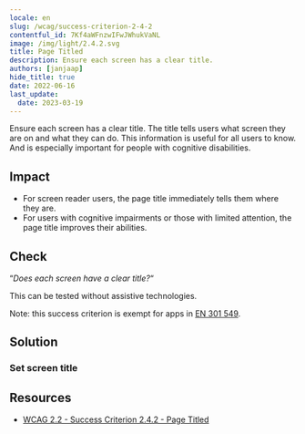 ```yaml
---
locale: en
slug: /wcag/success-criterion-2-4-2
contentful_id: 7Kf4aWFnzwIFwJWhukVaNL
image: /img/light/2.4.2.svg
title: Page Titled
description: Ensure each screen has a clear title.
authors: [janjaap]
hide_title: true
date: 2022-06-16
last_update:
  date: 2023-03-19
---
```


<Hero
  title="Page Titled"
  imageSrc="/img/light/2.4.2.svg"
  alt="WCAG 2.4.2 - Logo"
  prefix="Success Criterion 2.4.2"
  suffix="Level A"
/>

Ensure each screen has a clear title. The title tells users what screen they are on and what they can do. This information is useful for all users to know. And is especially important for people with cognitive disabilities.

## Impact

- For screen reader users, the page title immediately tells them where they are.
- For users with cognitive impairments or those with limited attention, the page title improves their abilities.

## Check

“*Does each screen have a clear title?*“

This can be tested without assistive technologies.

Note: this success criterion is exempt for apps in [EN 301 549](/en/guidelines/en-301-549).

## Solution

### Set screen title

<CodeSample id="screen-title" locale="en"/>

## Resources

- [WCAG 2.2 - Success Criterion 2.4.2 - Page Titled](https://www.w3.org/TR/WCAG22/#page-titled)

